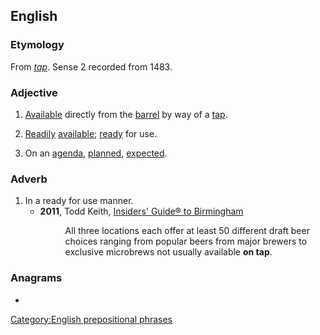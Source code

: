 ==English==

===Etymology===
From ''[[tap#Noun|tap]]''. Sense 2 recorded from 1483.

===Adjective===
{{en-adj|-}}

# {{lb|en|of beer, etc.}} [[available|Available]] directly from the [[barrel]] by way of a [[tap]].
# {{lb|en|by extension}} [[readily|Readily]] [[available]]; [[ready]] for use.
# On an [[agenda]], [[plan]]ned, [[expect]]ed.

===Adverb===
{{en-adv}}

# In a ready for use manner.
#* '''2011''', Todd Keith, [https://books.google.com/books?id=939PltH5klYC&pg=PA89&dq=%22available+on+tap%22&hl=en&sa=X&ved=0ahUKEwibxomg9rLOAhUO5GMKHe-zAM8Q6AEIKDAC#v=onepage&q=%22available%20on%20tap%22&f=false Insiders' Guide® to Birmingham]
#*: All three locations each offer at least 50 different draft beer choices ranging from popular beers from major brewers to exclusive microbrews not usually available '''on tap'''.

===Anagrams===
* {{l|en|panto}}

[[Category:English prepositional phrases]]